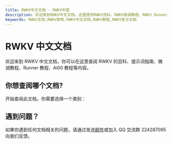 ```yaml
---
title: RWKV中文文档 - RWKV中国
description: 欢迎来到RWKV中文文档，这里提供RWKV百科、RWKV微调教程、RWKV Runner教程、Ai00 教程等内容。
keywords: RWKV文档,RWKV架构,RWKV中文文档,RWKV教程,RWKV官方文档
---
```



# RWKV 中文文档

欢迎来到 RWKV 中文文档，你可以在这里查阅 RWKV 的百科、提示词指南、微调教程、Runner 教程、Ai00 教程等内容。

## 你想查阅哪个文档?

开始查阅此文档，你需要选择一个类别：

<CustomCard />

## 遇到问题？

如果你遇到任何文档相关的问题，请通过发送[邮件](mailto:qilongluo@rwkvos.com)或加入 QQ  交流群 224287095 向我们反馈。